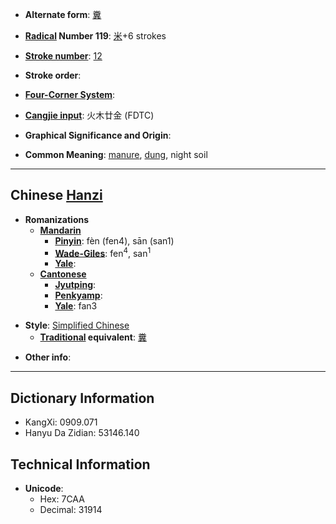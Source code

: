 * '''Alternate form''': [[糞]]

* '''[[Wiktionary:Chinese radical index| Radical]] Number 119''': [[Wiktionary:Chinese radical index 米|米]]+6 strokes

* '''[[Wiktionary:Chinese total strokes index|Stroke number]]''': [[Wiktionary:Chinese total strokes index 12|12]]

* '''Stroke order''': 

* '''[[Wiktionary:Chinese four corner index|Four-Corner System]]''': 

* '''[[Wiktionary:Chinese Cangjie index|Cangjie input]]''': 火木廿金 (FDTC)

* '''Graphical Significance and Origin''': 

* '''Common Meaning''': [[manure]], [[dung]], night soil

----

== Chinese [[Hanzi]] ==

* '''Romanizations'''
** '''[[Mandarin]]'''
*** '''[[Pinyin]]''': fèn (fen4), sān (san1)
*** '''[[Wade-Giles]]''': fen<sup>4</sup>, san<sup>1</sup>
*** '''[[Yale]]''': 
** '''[[Cantonese]]'''
*** '''[[Jyutping]]''':
*** '''[[Penkyamp]]''': 
*** '''[[Yale]]''': fan3

* '''Style''': [[Simplified Chinese]] 
** '''[[Traditional Chinese|Traditional]] equivalent''': [[糞]]

* '''Other info''': 

----

== Dictionary Information ==

* KangXi: 0909.071
* Hanyu Da Zidian: 53146.140

== Technical Information ==

* '''Unicode''':
** Hex: 7CAA
** Decimal: 31914